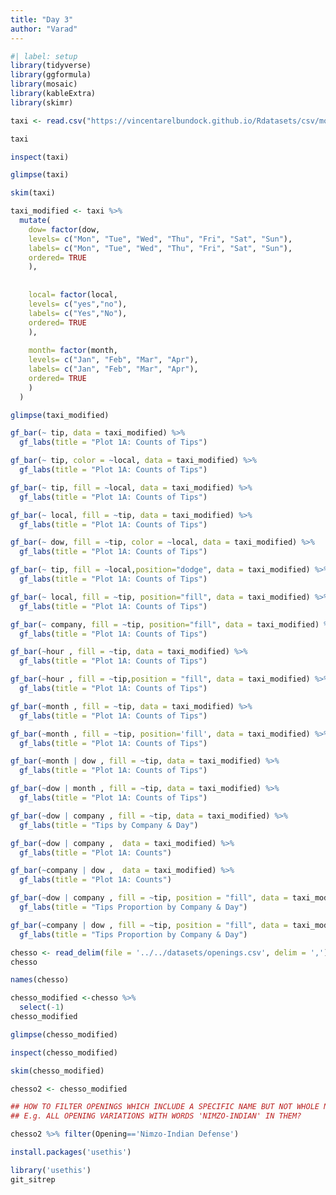 ```yaml
---
title: "Day 3"
author: "Varad"
---
```


```r
#| label: setup
library(tidyverse)
library(ggformula)
library(mosaic)
library(kableExtra)
library(skimr)
```

```r
taxi <- read.csv("https://vincentarelbundock.github.io/Rdatasets/csv/modeldata/taxi.csv")

taxi
```

```r
inspect(taxi)
```

```r
glimpse(taxi)
```

```r
skim(taxi)
```

```r
taxi_modified <- taxi %>% 
  mutate(
    dow= factor(dow,
    levels= c("Mon", "Tue", "Wed", "Thu", "Fri", "Sat", "Sun"),
    labels= c("Mon", "Tue", "Wed", "Thu", "Fri", "Sat", "Sun"),          
    ordered= TRUE
    ),
    
    
    local= factor(local,
    levels= c("yes","no"),
    labels= c("Yes","No"),
    ordered= TRUE
    ),
    
    month= factor(month,
    levels= c("Jan", "Feb", "Mar", "Apr"),
    labels= c("Jan", "Feb", "Mar", "Apr"),
    ordered= TRUE
    )
  )

glimpse(taxi_modified)
```

```r

gf_bar(~ tip, data = taxi_modified) %>%
  gf_labs(title = "Plot 1A: Counts of Tips")
```

```r

gf_bar(~ tip, color = ~local, data = taxi_modified) %>%
  gf_labs(title = "Plot 1A: Counts of Tips")
```

```r

gf_bar(~ tip, fill = ~local, data = taxi_modified) %>%
  gf_labs(title = "Plot 1A: Counts of Tips")
```

```r

gf_bar(~ local, fill = ~tip, data = taxi_modified) %>%
  gf_labs(title = "Plot 1A: Counts of Tips")
```

```r

gf_bar(~ dow, fill = ~tip, color = ~local, data = taxi_modified) %>%
  gf_labs(title = "Plot 1A: Counts of Tips")
```

```r


gf_bar(~ tip, fill = ~local,position="dodge", data = taxi_modified) %>%
  gf_labs(title = "Plot 1A: Counts of Tips")
```

```r


gf_bar(~ local, fill = ~tip, position="fill", data = taxi_modified) %>%
  gf_labs(title = "Plot 1A: Counts of Tips")
```

```r

gf_bar(~ company, fill = ~tip, position="fill", data = taxi_modified) %>%
  gf_labs(title = "Plot 1A: Counts of Tips")
```

```r

gf_bar(~hour , fill = ~tip, data = taxi_modified) %>%
  gf_labs(title = "Plot 1A: Counts of Tips")
```

```r

gf_bar(~hour , fill = ~tip,position = "fill", data = taxi_modified) %>%
  gf_labs(title = "Plot 1A: Counts of Tips")
```

```r

gf_bar(~month , fill = ~tip, data = taxi_modified) %>%
  gf_labs(title = "Plot 1A: Counts of Tips")
```

```r

gf_bar(~month , fill = ~tip, position='fill', data = taxi_modified) %>%
  gf_labs(title = "Plot 1A: Counts of Tips")
```

```r

gf_bar(~month | dow , fill = ~tip, data = taxi_modified) %>%
  gf_labs(title = "Plot 1A: Counts of Tips")
```

```r

gf_bar(~dow | month , fill = ~tip, data = taxi_modified) %>%
  gf_labs(title = "Plot 1A: Counts of Tips")
```

```r

gf_bar(~dow | company , fill = ~tip, data = taxi_modified) %>%
  gf_labs(title = "Tips by Company & Day")
```

```r

gf_bar(~dow | company ,  data = taxi_modified) %>%
  gf_labs(title = "Plot 1A: Counts")
```

```r

gf_bar(~company | dow ,  data = taxi_modified) %>%
  gf_labs(title = "Plot 1A: Counts")
```

```r

gf_bar(~dow | company , fill = ~tip, position = "fill", data = taxi_modified) %>%
  gf_labs(title = "Tips Proportion by Company & Day")
```

```r


gf_bar(~company | dow , fill = ~tip, position = "fill", data = taxi_modified) %>%
  gf_labs(title = "Tips Proportion by Company & Day")
```

```r


chesso <- read_delim(file = '../../datasets/openings.csv', delim = ',')
chesso

names(chesso)
```

```r

chesso_modified <-chesso %>% 
  select(-1)
chesso_modified
```

```r

glimpse(chesso_modified)
```

```r
inspect(chesso_modified)
```

```r

skim(chesso_modified)
```

```r

chesso2 <- chesso_modified 


```

```r

## HOW TO FILTER OPENINGS WHICH INCLUDE A SPECIFIC NAME BUT NOT WHOLE NAME IS SAME?
## E.g. ALL OPENING VARIATIONS WITH WORDS 'NIMZO-INDIAN' IN THEM? 

chesso2 %>% filter(Opening=='Nimzo-Indian Defense')
```

```r
install.packages('usethis')

```

```r
library('usethis')
git_sitrep

```
